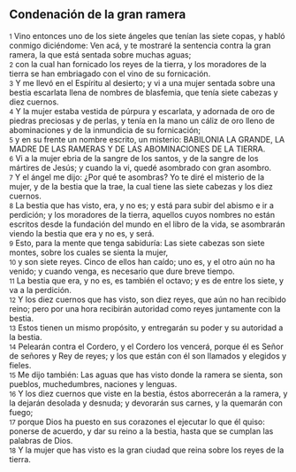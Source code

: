== Condenación de la gran ramera ==

{{anchor|1}} <small>1</small> Vino entonces uno de los siete ángeles que tenían las siete copas, y habló conmigo diciéndome: Ven acá, y te mostraré la sentencia contra la gran ramera, la que está sentada sobre muchas aguas;<br>
{{anchor|2}} <small>2</small> con la cual han fornicado los reyes de la tierra, y los moradores de la tierra se han embriagado con el vino de su fornicación.<br>
{{anchor|3}} <small>3</small> Y me llevó en el Espíritu al desierto; y vi a una mujer sentada sobre una bestia escarlata llena de nombres de blasfemia, que tenía siete cabezas y diez cuernos.<br>
{{anchor|4}} <small>4</small> Y la mujer estaba vestida de púrpura y escarlata, y adornada de oro de piedras preciosas y de perlas, y tenía en la mano un cáliz de oro lleno de abominaciones y de la inmundicia de su fornicación;<br>
{{anchor|5}} <small>5</small> y en su frente un nombre escrito, un misterio: BABILONIA LA GRANDE, LA MADRE DE LAS RAMERAS Y DE LAS ABOMINACIONES DE LA TIERRA.<br>
{{anchor|6}} <small>6</small> Vi a la mujer ebria de la sangre de los santos, y de la sangre de los mártires de Jesús; y cuando la vi, quedé asombrado con gran asombro.<br>
{{anchor|7}} <small>7</small> Y el ángel me dijo: ¿Por qué te asombras? Yo te diré el misterio de la mujer, y de la bestia que la trae, la cual tiene las siete cabezas y los diez cuernos.<br>
{{anchor|8}} <small>8</small> La bestia que has visto, era, y no es; y está para subir del abismo e ir a perdición; y los moradores de la tierra, aquellos cuyos nombres no están escritos desde la fundación del mundo en el libro de la vida, se asombrarán viendo la bestia que era y no es, y será.<br>
{{anchor|9}} <small>9</small> Esto, para la mente que tenga sabiduría: Las siete cabezas son siete montes, sobre los cuales se sienta la mujer,<br>
{{anchor|10}} <small>10</small> y son siete reyes. Cinco de ellos han caído; uno es, y el otro aún no ha venido; y cuando venga, es necesario que dure breve tiempo.<br>
{{anchor|11}} <small>11</small> La bestia que era, y no es, es también el octavo; y es de entre los siete, y va a la perdición.<br>
{{anchor|12}} <small>12</small> Y los diez cuernos que has visto, son diez reyes, que aún no han recibido reino; pero por una hora recibirán autoridad como reyes juntamente con la bestia.<br>
{{anchor|13}} <small>13</small> Estos tienen un mismo propósito, y entregarán su poder y su autoridad a la bestia.<br>
{{anchor|14}} <small>14</small> Pelearán contra el Cordero, y el Cordero los vencerá, porque él es Señor de señores y Rey de reyes; y los que están con él son llamados y elegidos y fieles.<br>
{{anchor|15}} <small>15</small> Me dijo también: Las aguas que has visto donde la ramera se sienta, son pueblos, muchedumbres, naciones y lenguas.<br>
{{anchor|16}} <small>16</small> Y los diez cuernos que viste en la bestia, éstos aborrecerán a la ramera, y la dejarán desolada y desnuda; y devorarán sus carnes, y la quemarán con fuego;<br>
{{anchor|17}} <small>17</small> porque Dios ha puesto en sus corazones el ejecutar lo que él quiso: ponerse de acuerdo, y dar su reino a la bestia, hasta que se cumplan las palabras de Dios.<br>
{{anchor|18}} <small>18</small> Y la mujer que has visto es la gran ciudad que reina sobre los reyes de la tierra.<br>
